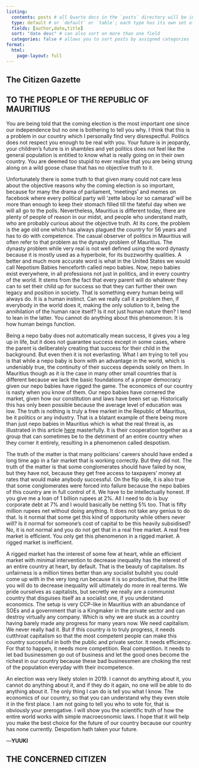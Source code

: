 ```yaml
---
listing: 
  contents: posts # all Quarto docs in the `posts` directory will be included on your listing page
  type: default # or `default` or `table`; each type has its own set of yaml options to include
  fields: [author,date,title]
  sort: "date desc" # can also sort on more than one field
  categories: false # allows you to sort posts by assigned categories
format: 
  html:
    page-layout: full
---
```


:::{.box .bs-right}

# The Citizen Gazette
:::

:::{.box .bs-bottom .ji}
:::{.center}
## TO THE PEOPLE OF THE REPUBLIC OF MAURITIUS   
:::

You are being told that the coming election is the most important one since our independence but no one is bothering to tell you why. I think that this is a problem in our country which I personally find very disrespectful. Politics does not respect you enough to be real with you. Your future is in jeopardy, your children's future is in shambles and yet politics does not feel like the general population is entitled to know what is really going on in their own country. You are deemed too stupid to ever realise that you are being strung along on a wild goose chase that has no objective truth to it.

Unfortunately there is some truth to that given many could not care less about the objective reasons why the coming election is so important, because for many the drama of parliament, 'meetings' and memes on facebook where every political party will 'zette labou lor so camarad' will be more than enough to keep their stomach filled till the fateful day when we will all go to the polls. Nevertheless, Mauritius is different today, there are plenty of people of reason in our midst, and people who understand math, who are probably curious about the objective truth. At its core, the problem is the age old one which has always plagued the country for 56 years and has to do with competence. The casual observer of politics in Mauritius will often refer to that problem as the dynasty problem of Mauritius. The dynasty problem while very real is not well defined using the word dynasty because it is mostly used as a hyperbole, for its buzzworthy qualities. A better and much more accurate word is what in the United States we would call Nepotism Babies henceforth called nepo babies. Now, nepo babies exist everywhere, in all professions not just in politics, and in every country of the world. It stems from the fact that every parent will do whatever they can to set their child up for success so that they can further their own legacy and position in society. That is something every human being will always do. It is a human instinct. Can we really call it a problem then, if everybody in the world does it, making the only solution to it, being the annihilation of the human race itself? Is it not just human nature then? I tend to lean in the latter. You cannot do anything about this phenomenon. It is how human beings function.

Being a nepo baby does not automatically mean success, it gives you a leg up in life, but it does not guarantee success except in some cases, where the parent is deliberately creating that success for their child in the background. But even then it is not everlasting. What I am trying to tell you is that while a nepo baby is born with an advantage in the world, which is undeniably true, the continuity of their success depends solely on them. In Mauritius though as it is the case in many other small countries that is different because we lack the basic foundations of a proper democracy given our nepo babies have rigged the game. The economics of our country is nasty when you know of them. Our nepo babies have cornered the market, given how our constitution and laws have been set up. Historically this has only been possible because the average level of education was low. The truth is nothing is truly a free market in the Republic of Mauritius, be it politics or any industry. That is a blatant example of there being more than just nepo babies in Mauritius which is what the real threat is, as illustrated in this article [here](https://time.com/6322748/presidency-family-business-essay/) masterfully. It is their cooperation together as a group that can sometimes be to the detriment of an entire country when they corner it entirely, resulting in a phenomenon called despotism. 

The truth of the matter is that many politicians' careers should have ended a long time ago in a fair market that is working correctly. But they did not. The truth of the matter is that some conglomerates should have failed by now, but they have not, because they get free access to taxpayers' money at rates that would make anybody successful. On the flip side, it is also true that some conglomerates were forced into failure because the nepo babies of this country are in full control of it. We have to be intellectually honest. If you give me a loan of 1 billion rupees at 2\%. All I need to do is buy corporate debt at 7\% and I would basically be netting 5\% too. That is fifty million rupees net without doing anything. It does not take any genius to do that. Is it normal that some get this kind of opportunity while others never will? Is it normal for someone's cost of capital to be this heavily subsidised? No, it is not normal and you do not get that in a real free market. A real free market is efficient. You only get this phenomenon in a rigged market. A rigged market is inefficient. 

A rigged market has the interest of some few at heart, while an efficient market with minimal intervention to decrease inequality has the interest of an entire country at heart, by default. That is the beauty of capitalism. Its unfairness is a million times better than any socialist bullshit you could come up with in the very long run because it is so productive, that the little you will do to decrease inequality will ultimately do more in real terms. We pride ourselves as capitalists, but secretly we really are a communist country that disguises itself as a socialist one, if you understand economics. The setup is very CCP-like in Mauritius with an abundance of SOEs and a government that is a Kingmaker in the private sector and can destroy virtually any company. Which is why we are stuck as a country having barely made any progress for many years now. We need capitalism. We never really had it. But if this country is to truly progress, it needs cutthroat capitalism so that the most competent people can make this country successful in both the public and private sector. It needs efficiency. For that to happen, it needs more competition. Real competition. It needs to let bad businessmen go out of business and let the good ones become the richest in our country because these bad businessmen are choking the rest of the population everyday with their incompetence.

An election was very likely stolen in 2019. I cannot do anything about it, you cannot do anything about it, and if they do it again, no one will be able to do anything about it. The only thing I can do is tell you what I know. The economics of our country, so that you can understand why they even stole it in the first place. I am not going to tell you who to vote for, that is obviously your prerogative. I will show you the scientific truth of how the entire world works with simple macroeconomic laws. I hope that it will help you make the best choice for the future of our country because our country has none currently. Despotism hath taken your future.

---**YUUKI**


:::

:::{.center .box .bs-right}
# THE CONCERNED CITIZEN
:::
